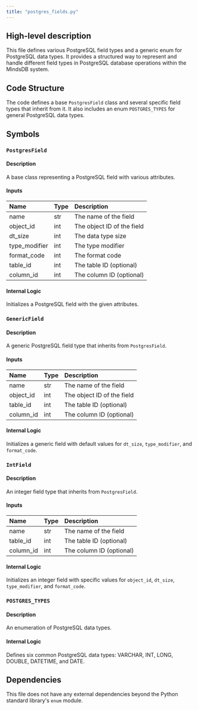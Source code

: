 ```yaml
---
title: "postgres_fields.py"
---
```


## High-level description
This file defines various PostgreSQL field types and a generic enum for PostgreSQL data types. It provides a structured way to represent and handle different field types in PostgreSQL database operations within the MindsDB system.

## Code Structure
The code defines a base `PostgresField` class and several specific field types that inherit from it. It also includes an enum `POSTGRES_TYPES` for general PostgreSQL data types.

## Symbols

### `PostgresField`
#### Description
A base class representing a PostgreSQL field with various attributes.

#### Inputs
| Name | Type | Description |
|:-----|:-----|:------------|
| name | str | The name of the field |
| object_id | int | The object ID of the field |
| dt_size | int | The data type size |
| type_modifier | int | The type modifier |
| format_code | int | The format code |
| table_id | int | The table ID (optional) |
| column_id | int | The column ID (optional) |

#### Internal Logic
Initializes a PostgreSQL field with the given attributes.

### `GenericField`
#### Description
A generic PostgreSQL field type that inherits from `PostgresField`.

#### Inputs
| Name | Type | Description |
|:-----|:-----|:------------|
| name | str | The name of the field |
| object_id | int | The object ID of the field |
| table_id | int | The table ID (optional) |
| column_id | int | The column ID (optional) |

#### Internal Logic
Initializes a generic field with default values for `dt_size`, `type_modifier`, and `format_code`.

### `IntField`
#### Description
An integer field type that inherits from `PostgresField`.

#### Inputs
| Name | Type | Description |
|:-----|:-----|:------------|
| name | str | The name of the field |
| table_id | int | The table ID (optional) |
| column_id | int | The column ID (optional) |

#### Internal Logic
Initializes an integer field with specific values for `object_id`, `dt_size`, `type_modifier`, and `format_code`.

### `POSTGRES_TYPES`
#### Description
An enumeration of PostgreSQL data types.

#### Internal Logic
Defines six common PostgreSQL data types: VARCHAR, INT, LONG, DOUBLE, DATETIME, and DATE.

## Dependencies
This file does not have any external dependencies beyond the Python standard library's `enum` module.